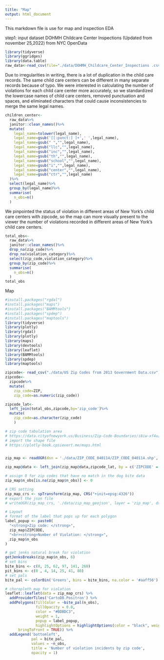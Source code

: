 ```yaml
---
title: "Map"
output: html_document
---
```


This markdown file is use for map and inspection EDA

step1: input dataset DOHMH Childcare Center Inspections (Updated from november 25,2022) from NYC OpenData 
```r
library(tidyverse)
library(ggridges)
library(data.table)
raw_data<-read_csv(file="./data/DOHMH_Childcare_Center_Inspections .csv")
```
Due to irregularities in writing, there is a lot of duplication in the child care records. The same child care centers can be different in many separate records because of typo. We were interested in calculating the number of violations for each child care center more accurately, so we standardized the lowercase names of child care centers, removed punctuation and spaces, and eliminated characters that could cause inconsistencies to merge the same legal names. 
```r
children_center<-
  raw_data%>%
  janitor::clean_names()%>%
  mutate(
    legal_name=tolower(legal_name),
    legal_name=gsub('[[:punct:] ]+',' ',legal_name),
    legal_name=gsub(" ","",legal_name),
    legal_name=gsub("llc","",legal_name),
    legal_name=gsub("inc","",legal_name),
    legal_name=gsub("th","",legal_name),
    legal_name=gsub("school","",legal_name),
    legal_name=gsub("i","",legal_name),
    legal_name=gsub("center","",legal_name),
    legal_name=gsub("ctr","",legal_name)
  )%>%
  select(legal_name)%>%
  group_by(legal_name)%>%
  summarise(
    n_obs=n()
  )
```


We pinpointed the status of violation in different areas of New York's child care centers with zipcode, so the map can more visually present to the viewer the number of violations recorded in different areas of New York's child care centers.

```r
total_obs<-
  raw_data%>%
  janitor::clean_names()%>%
  drop_na(zip_code)%>%
  drop_na(violation_category)%>%
  select(zip_code,violation_category)%>%
  group_by(zip_code)%>%
  summarise(
    n_obs=n()
  )
total_obs
```

Map
```r
#install.packages("rgdal")
#install.packages("maps")
#install.packages("BAMMtools")
#install.packages("spdep")
#install.packages("maptools")
library(tidyverse)
library(plotly)
library(rgdal)
library(plotly)
library(maps)
library(devtools)
library(leaflet)
library(BAMMtools)
library(spdep)
library(maptools)

zipcode<- read_csv("./data/US Zip Codes from 2013 Government Data.csv")
zipcode<-
  zipcode%>%
  mutate(
    zip_code=ZIP,
    zip_code=as.numeric(zip_code))

zipcode_lat<-
  left_join(total_obs,zipcode,by='zip_code')%>%
  mutate(
    zip_code=as.character(zip_code)
    )

# zip code tabulation area
# https://data.cityofnewyork.us/Business/Zip-Code-Boundaries/i8iw-xf4u/data
# import the shape file
# https://plotly-book.cpsievert.me/maps.html


zip_map <- readOGR(dsn = './data/ZIP_CODE_040114/ZIP_CODE_040114.shp', encoding = "UTF-8")

zip_map@data <- left_join(zip_map@data,zipcode_lat, by = c('ZIPCODE' = 'zip_code'))

# assign 0 for zip codes that have no match in the dog bite data
zip_map$n_obs[is.na(zip_map$n_obs)] <- 0

# CRS setting
zip_map_crs <- spTransform(zip_map, CRS("+init=epsg:4326"))
# export the json file
# writeOGR(zip_map_crs, './data/zip_map_geojson', layer = 'zip_map', driver = 'GeoJSON')

# Layout 
# format of the label that pops up for each polygon
label_popup <- paste0(
  "<strong>Zip code: </strong>",
  zip_map$ZIPCODE,
  "<br><strong>Number of Violation: </strong>",
  zip_map$n_obs
)

# get jenks natural break for violation
getJenksBreaks(zip_map$n_obs, 6)
# set bins
bite_bins <- c(0, 25, 62, 97, 141, 260)
pit_bins <- c(0 , 4, 14, 25, 41, 80)
# set pals
bite_pal <- colorBin('Greens', bins = bite_bins, na.color = '#aaff56')

# choropleth map for violation
leaflet::leaflet(data = zip_map_crs) %>% 
  addProviderTiles('CartoDB.Positron') %>% 
  addPolygons(fillColor = ~bite_pal(n_obs),
              fillOpacity = 0.8,
              color = "#BDBDC3",
              weight = 1,
              popup = label_popup,
              highlightOptions = highlightOptions(color = "black", weight = 2,
      bringToFront = TRUE)) %>% 
  addLegend('bottomleft',
            pal = bite_pal,
            values = ~n_obs,
            title = 'Number of violation incidents by zip code',
            opacity = 1)
```
